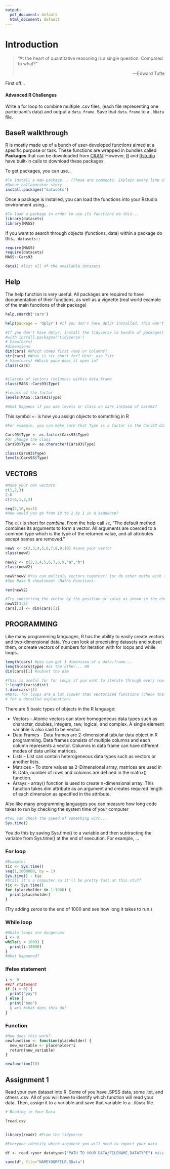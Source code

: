 ```yaml
---
output:
  pdf_document: default
  html_document: default
---
```


# Introduction

> "At the heart of quantitative reasoning is a single question: Compared to what?"
>
> ::: {style="text-align: right"}
> ---Edward Tufte
> :::

First off...

<h4>Advanced R Challenges</h4>

Write a for loop to combine multiple .csv files, (each file representing one participant's data) and output a <code>data.frame</code>. Save that <code>data.frame</code> to a <code>.RData</code> file.

## BaseR walkthrough {.unnumbered}

[R](https://www.r-project.org/) is mostly made up of a bunch of user-developed functions aimed at a specific purpose or task. These functions are wrapped in bundles called **Packages** that can be downloaded from [CRAN](https://cran.r-project.org/). However, [R](https://www.r-project.org/) and [Rstudio](https://www.rstudio.com/) have built-in calls to download these packages.

To get packages, you can use...

```r
#To install a new package... (These are comments. Explain every line of your code with these.)
#Queue collaborator story
install.packages("datasets")
```

Once a package is installed, you can load the functions into your Rstudio environment using...

```r
#To load a package in order to use its functions do this...
library(datasets)
library(MASS)
```

If you want to search through objects (functions, data) within a package do this... <code>datasets::<tab></code>

```r
require(MASS)
require(datasets)
MASS::Cars93

data() #list all of the available datasets
```

## Help

The help function is very useful. All packages are required to have documentation of their functions, as well as a vignette (real world example of the main functions of their package)

```r

help.search('cars') 

help(package = 'dplyr') #If you don't have dplyr installed, this won't work.


```

```r
#If you don't have dplyr, install the tidyverse (a bundle of packages) 
#with install.packages('tidyverse')
# View(cars)
#dimensions
dim(cars) #Which comes first rows or columns?
str(cars) #What is str short for? Hint: use ?str
# View(cars) #Which pane does it open in? 
class(cars) 


#classes of vectors (columns) within data.frame
class(MASS::Cars93$Type)

#levels of the factor
levels(MASS::Cars93$Type)

#What happens if you use levels or class on cars instead of Cars93?
```

This symbol <code>\<-</code> is how you assign objects to something in R

```r
#For example, you can make sure that Type is a factor in the Cars93 dataset by reassining it.

Cars93$Type <- as.factor(Cars93$Type)
#Or change the class
Cars93$Type <- as.character(Cars93$Type)

class(Cars93$Type)
levels(Cars93$Type)

```

## VECTORS

```r

#Make your own vectors
c(1,2,3)
2:6
c(2:6,1,2,3)

seq(2,10,by=1)
#How would you go from 10 to 2 by 1 in a sequence?
```

The <code>c()</code> is short for *combine*. From the help call <code>?c</code>, "The default method combines its arguments to form a vector. All arguments are coerced to a common type which is the type of the returned value, and all attributes except names are removed."

```r

newV <- c(2,3,4,5,6,7,8,9,10) #save your vector
class(newV)

newV2 <- c(2,3,4,5,6,7,8,9,"a","b")
class(newV2)
```

```r



newV*newV #You can multiply vectors together! (or do other maths with them)
#See Base R cheatsheet -Maths Functions-

rev(newV2)

#Try subsetting the vector by the position or value as shown in the cheatsheet
newV2[3:5]
cars[,2] <- dim(cars)[1]
```

## PROGRAMMING

Like many programming languages, R has the ability to easily create vectors and two-dimensional data. You can look at preexisting datasets and subset them, or create vectors of numbers for iteration with for loops and while loops.

```r


length(cars) #you can get 1 dimension of a data.frame...
length(cars$type) #or the other... OR
dim(cars)[1] #subset the dim

#This is useful for for loops if you want to iterate through every row or column of something.
1:length(cars$dist)
1:dim(cars)[1]
#NOTE: for loops are a lot slower than vectorized functions (check the advanced R book
# for a detailed explanation)
```

There are 5 basic types of objects in the R language:

  * Vectors - Atomic vectors can store homogeneous data types such as character, doubles, integers, raw, logical, and complex. A single element variable is also said to be vector.
  * Data Frames - Data frames are 2-dimensional tabular data object in R programming. Data frames consists of multiple columns and each column represents a vector. Columns in data frame can have different modes of data unlike matrices.
  * Lists - List can contain heterogeneous data types such as vectors or another lists.
  * Matrices - To store values as 2-Dimensional array, matrices are used in R. Data, number of rows and columns are defined in the matrix() function.
  * Arrays - array() function is used to create n-dimensional array. This function takes dim attribute as an argument and creates required length of each dimension as specified in the attribute.



Also like many programming languages you can measure how long code takes to run by checking the system time of your computer

```r

#You can check the speed of something with...
Sys.time()


```

You do this by saving Sys.time() to a variable and then subtracting the variable from Sys.time() at the end of execution. For example, ...

### For loop

```r
#Example:
tic <- Sys.time()
seq(1,1000000, by = 1)
Sys.time() - tic
#Still it's a computer so it'll be pretty fast at this stuff
tic <- Sys.time()
for (placeholder in 1:1000) {
  print(placeholder)
}
```

(Try adding zeros to the end of 1000 and see how long it takes to run.)

### While loop

```r
#While loops are dangerous
i <- 0
while(i < 1000) {
  print(i:10000)
}
#What happened?
```

### Ifelse statement

```r
i <- 0
##If statement
if (i > 0) {
  print("yay")
} else {
  print("boo")
  i =+1 #what does this do?
}

```

### Function

```r
#How does this work?
newfunction <- function(placeholder) {
  new_variable <- placeholder*i
  return(new_variable)
}

newfunction(10)
```

## Assignment 1

Read your own dataset into R. Some of you have .SPSS data, some .txt, and others .csv. All of you will have to identify which function will read your data. Then, assign it to a variable and save that variable to a <code>.RData</code> file.

```r
# Reading in Your Data 

?read.csv


library(readr) #From the tidyverse

#Everyone identify which argument you will need to import your data

df <- read.<your datatype>("PATH TO YOUR DATA/FILENAME.DATATYPE") #assigns your data to df (short for dataframe)

save(df, file="NAMEYOURFILE.RData")


```
